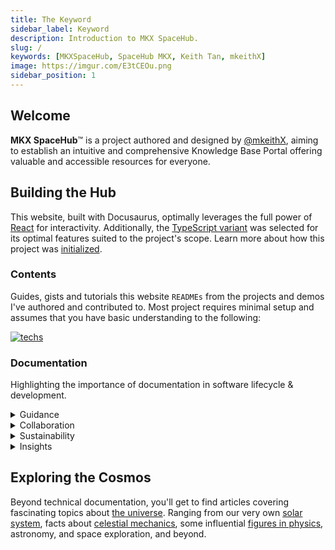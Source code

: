 ```yaml
---
title: The Keyword
sidebar_label: Keyword
description: Introduction to MKX SpaceHub.
slug: /
keywords: [MKXSpaceHub, SpaceHub MKX, Keith Tan, mkeithX]
image: https://imgur.com/E3tCEOu.png
sidebar_position: 1
---
```




## Welcome

**MKX SpaceHub**™ is a project authored and designed by [@mkeithX](./me), aiming to establish an intuitive and comprehensive Knowledge Base Portal offering valuable and accessible resources for everyone.



<!-- **MKX SpaceHub**™ is a simple documentation website where you can find project docs from [mkeithX](https://github.com/mkeithx) and [Kitiplex](https://kitiplex.github.io). Our goal is to enhance it further by transforming it into a comprehensive Knowledge Base Portal, offering valuable resources for everyone. Discover more about [the author](./me). -->

<!-- **MKX SpaceHub**™ is a simple, straight-forward documentation website where I showcase some of my work, projects, including gists, and personal interests. It also serves as a milestone towards mastering technical writing and front-end technologies such [**React**](https://react.dev/) and [**TypeScript**](https://www.typescriptlang.org/). -->

<!-- <details>
<summary>Effective documentation</summary>

Effective documentation is crucial in software development for promoting clarity, collaboration, and knowledge dissemination. It ensures the enduring viability of projects by reducing confusion, facilitating development, and mitigating error risks, making it an indispensable aspect of the software development lifecycle.

:::tip[Info]

Most articles are assisted by AI for enhanced clarity and accuracy.

:::

</details> -->


## Building the Hub

This website, built with Docusaurus, optimally leverages the full power of [React](https://react.dev/) for interactivity. Additionally, the  [TypeScript variant](https://docusaurus.io/docs/typescript-support#initialization) was selected for its optimal features suited to the project's scope. Learn more about how this project was [initialized](/docs/configuration). 


### Contents
Guides, gists and tutorials this website `READMEs` from the projects and demos I've authored and contributed to. Most project requires minimal setup and assumes that you have basic understanding to the following:

[![techs](https://skillicons.dev/icons?i=react,js,py,ts,vscode,md,html,css,anaconda&perline=12)](#)


### Documentation

Highlighting the importance of documentation in software lifecycle & development.

<details>
<summary>Guidance</summary>

Effective documentation is indispensable in software development for numerous reasons. Primarily, it functions as a comprehensive guide, facilitating developers in comprehending the intricacies of the codebase, thereby easing the tasks of maintenance, troubleshooting, and software updates. Well-structured documentation expedites the onboarding process for new team members, enabling them to swiftly grasp the project's architecture and functionality.

</details>

<details>
<summary>Collaboration</summary>

Documentation fosters collaboration within development teams by establishing a common reference point. It cultivates a shared understanding of the project, its objectives, and the reasoning behind design choices, reducing misunderstandings and fostering efficient teamwork.

</details>

<details>
<summary>Sustainability</summary>

Crucially, documentation is a linchpin for the long-term sustainability of a software project. Serving as a valuable resource for future developers, it facilitates seamless transitions between team members and ensures continued development and support, even in the absence of original team members.

</details>

<details>
<summary>Insights</summary>

In the realm of quality assurance, thorough documentation proves invaluable in testing and debugging. It offers insights into anticipated behaviors, potential edge cases, and known issues, streamlining the identification and resolution of bugs and contributing to the overall stability and reliability of the software.

</details>


## Exploring the Cosmos 

Beyond technical documentation, you'll get to find articles covering fascinating topics about [the universe](../cosmos/). Ranging from our very own [solar system](../cosmos/solar-system/), facts about [celestial mechanics](../cosmos/astrophysics), some influential [figures in physics](../cosmos/legacy), astronomy, and space exploration, and beyond.

